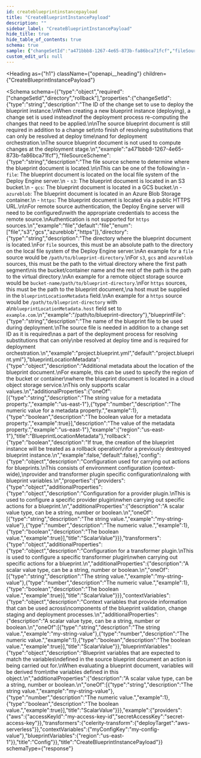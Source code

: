 ```yaml
---
id: createblueprintinstancepayload
title: "CreateBlueprintInstancePayload"
description: ""
sidebar_label: "CreateBlueprintInstancePayload"
hide_title: true
hide_table_of_contents: true
schema: true
sample: {"changeSetId":"a471bbb8-1267-4e65-873b-fa86bca71fcf","fileSourceScheme":"file","directory":"/path/to/blueprint-directory","blueprintFile":"project.blueprint.yml","blueprintLocationMetadata":{"region":"us-east-1"},"rollback":false,"config":{"providers":{"aws":{"accessKeyId":"my-access-key-id","secretAccessKey":"secret-access-key"}},"transformers":{"celerity-transform":{"deployTarget":"aws-serverless"}},"contextVariables":{"myConfigKey":"my-config-value"},"blueprintVariables":{"region":"us-east-1"}}}
custom_edit_url: null
---
```



<Heading
  as={"h1"}
  className={"openapi__heading"}
  children={"CreateBlueprintInstancePayload"}
>
</Heading>





<Schema
  schema={{"type":"object","required":["changeSetId","directory","rollback"],"properties":{"changeSetId":{"type":"string","description":"The ID of the change set to use to deploy the blueprint instance.\nWhen creating a new blueprint instance (deploying), a change set is used instead\nof the deployment process re-computing the changes that need to be applied.\n\nThe source blueprint document is still required in addition to a change set\nto finish of resolving substitutions that can only be resolved at deploy time\nand for deployment orchestration.\nThe source blueprint document is not used to compute changes at the deployment stage.\n","example":"a471bbb8-1267-4e65-873b-fa86bca71fcf"},"fileSourceScheme":{"type":"string","description":"The file source scheme to determine where the blueprint document is located.\n\nThis can be one of the following:\n  - `file`: The blueprint document is located on the local file system of the Deploy Engine server.\n  - `s3`: The blueprint document is located in an S3 bucket.\n  - `gcs`: The blueprint document is located in a GCS bucket.\n  - `azureblob`: The blueprint document is located in an Azure Blob Storage container.\n  - `https`: The blueprint document is located via a public HTTPS URL.\n\nFor remote source authentication, the Deploy Engine server will need to be configured\nwith the appropriate credentials to access the remote source.\nAuthentication is not supported for `https` sources.\n","example":"file","default":"file","enum":["file","s3","gcs","azureblob","https"]},"directory":{"type":"string","description":"The directory where the blueprint document is located.\nFor `file` sources, this must be an absolute path to the directory on the local file system of the Deploy Engine server.\nAn example for a `file` source would be `/path/to/blueprint-directory`.\nFor `s3`, `gcs` and `azureblob` sources, this must be the path to the virtual directory where the first path segment\nis the bucket/container name and the rest of the path is the path to the virtual directory.\nAn example for a remote object storage source would be `bucket-name/path/to/blueprint-directory`.\nFor `https` sources, this must be the path to the blueprint document,\na host must be supplied in the `blueprintLocationMetadata` field.\nAn example for a `https` source would be `/path/to/blueprint-directory` with a\n`blueprintLocationMetadata.host` field set to `example.com`.\n","example":"/path/to/blueprint-directory"},"blueprintFile":{"type":"string","description":"The name of the blueprint file to be used during deployment.\nThe source file is needed in addition to a change set ID as it is required\nas a part of the deployment process for resolving substitutions that can only\nbe resolved at deploy time and is required for deployment orchestration.\n","example":"project.blueprint.yml","default":"project.blueprint.yml"},"blueprintLocationMetadata":{"type":"object","description":"Additional metadata about the location of the blueprint document.\nFor example, this can be used to specify the region of the bucket or container\nwhere the blueprint document is located in a cloud object storage service.\nThis only supports scalar values.\n","additionalProperties":{"oneOf":[{"type":"string","description":"The string value for a metadata property.","example":"us-east-1"},{"type":"number","description":"The numeric value for a metadata property.","example":1},{"type":"boolean","description":"The boolean value for a metadata property.","example":true}],"description":"The value of the metadata property.","example":"us-east-1"},"example":{"region":"us-east-1"},"title":"BlueprintLocationMetadata"},"rollback":{"type":"boolean","description":"If true, the creation of the blueprint instance will be treated as a rollback operation\nfor a previously destroyed blueprint instance.\n","example":false,"default":false},"config":{"type":"object","description":"Configuration used for carrying out actions for blueprints.\nThis consists of environment configuration (context-wide),\nprovider and transformer plugin specific configuration\nalong with blueprint variables.\n","properties":{"providers":{"type":"object","additionalProperties":{"type":"object","description":"Configuration for a provider plugin.\nThis is used to configure a specific provider plugin\nwhen carrying out specific actions for a blueprint.\n","additionalProperties":{"description":"A scalar value type, can be a string, number or boolean.\n","oneOf":[{"type":"string","description":"The string value.","example":"my-string-value"},{"type":"number","description":"The numeric value.","example":1},{"type":"boolean","description":"The boolean value.","example":true}],"title":"ScalarValue"}}},"transformers":{"type":"object","additionalProperties":{"type":"object","description":"Configuration for a transformer plugin.\nThis is used to configure a specific transformer plugin\nwhen carrying out specific actions for a blueprint.\n","additionalProperties":{"description":"A scalar value type, can be a string, number or boolean.\n","oneOf":[{"type":"string","description":"The string value.","example":"my-string-value"},{"type":"number","description":"The numeric value.","example":1},{"type":"boolean","description":"The boolean value.","example":true}],"title":"ScalarValue"}}},"contextVariables":{"type":"object","description":"Context variables that provide information that can be used across\ncomponents of the blueprint validation, change staging and deployment processes.\n","additionalProperties":{"description":"A scalar value type, can be a string, number or boolean.\n","oneOf":[{"type":"string","description":"The string value.","example":"my-string-value"},{"type":"number","description":"The numeric value.","example":1},{"type":"boolean","description":"The boolean value.","example":true}],"title":"ScalarValue"}},"blueprintVariables":{"type":"object","description":"Blueprint variables that are expected to match the variables\ndefined in the source blueprint document an action is being carried out for.\nWhen evaluating a blueprint document, variables will be derived from\nthe variables defined in this object.\n","additionalProperties":{"description":"A scalar value type, can be a string, number or boolean.\n","oneOf":[{"type":"string","description":"The string value.","example":"my-string-value"},{"type":"number","description":"The numeric value.","example":1},{"type":"boolean","description":"The boolean value.","example":true}],"title":"ScalarValue"}}},"example":{"providers":{"aws":{"accessKeyId":"my-access-key-id","secretAccessKey":"secret-access-key"}},"transformers":{"celerity-transform":{"deployTarget":"aws-serverless"}},"contextVariables":{"myConfigKey":"my-config-value"},"blueprintVariables":{"region":"us-east-1"}},"title":"Config"}},"title":"CreateBlueprintInstancePayload"}}
  schemaType={"response"}
>
  
</Schema>
            